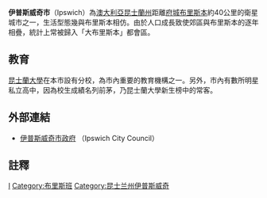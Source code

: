 {{NoteTA
|G1=Country
}}
{{Infobox Australian Place | type = lga
| name     = 伊普斯威奇市
| state    = qld
| image    = SEQ-Councils-Ipswich.png
| imagesize= 125
| caption  = 伊普斯威奇市位置圖
| pop      = 154,153
| pop_footnotes = （2008年）<ref>{{cite web|url=http://www.abs.gov.au/ausstats/abs@.nsf/Products/3218.0~2007-08~Main+Features~Queensland?OpenDocument|title=Regional Population Growth, Australia, 2007–08 - Queensland|author=Australian Bureau of Statistics|date=23 April 2009|accessdate=14 December 2009|archive-date=2012-02-04|archive-url=https://www.webcitation.org/65D0vpQ36?url=http://www.abs.gov.au/ausstats/abs@.nsf/Products/3218.0~2007-08~Main+Features~Queensland?OpenDocument|dead-url=no}}</ref>
| area     = 1203.7
| est      = 1860年
| seat     = 伊普斯威奇
| mayor    = Paul Pisasale
| logo     = <!-- 檔案不存在 Ipswich city crest.jpg -->
| logosize = 100
| url      = http://www.ipswich.qld.gov.au/
| lga      = [[伊普斯威奇市政府|伊普斯威奇市政府]]
| stategov = 伊普斯威奇、Bundamba
| fedgov   = [[布萊爾_(澳大利亞國會選區)|布萊爾]]、[[奧克斯利_(澳大利亞國會選區)|奧克斯利]]、[[萊特_(澳大利亞國會選區)|萊特]]
| near-nw  = [[索美塞區|索美塞區]]
| near-n   = [[索美塞區|索美塞區]]
| near-ne  = [[布里斯本|布里斯本市]] 
| near-w   = [[洛吉爾谷區|洛吉爾谷區]]
| near-e   = [[洛根市_(昆士蘭州)|洛根市]]
| near-sw  = [[南原區|南原區]]
| near-s   = [[西斯寧緣區|西斯寧緣區]]
| near-se  = [[洛根市_(昆士蘭州)|洛根市]]
}}
'''伊普斯威奇市'''（Ipswich）為[[澳大利亞|澳大利亞]][[昆士蘭州|昆士蘭州]]距離[[府城|府城]][[布里斯本|布里斯本]]約40公里的衛星城市之一，生活型態幾與布里斯本相仿。由於人口成長致使郊區與布里斯本的逐年相疊，統計上常被歸入「大布里斯本」都會區。

== 教育 ==
[[昆士蘭大學|昆士蘭大學]]在本市設有分校，為市內重要的教育機構之一。另外，市內有數所明星私立高中，因為校生成績名列前茅，乃昆士蘭大學新生榜中的常客。

== 外部連結 ==
* [http://www.ipswich.qld.gov.au/ 伊普斯威奇市政府] {{Wayback|url=http://www.ipswich.qld.gov.au/ |date=20210208235555 }}（Ipswich City Council）

== 註釋 ==
<div class="references-small">
<references />
</div>

[[Category:昆士蘭州城市|I]]
[[Category:布里斯班|Category:布里斯班]]
[[Category:昆士兰州伊普斯威奇|Category:昆士兰州伊普斯威奇]]